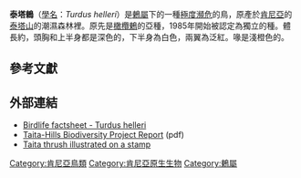 {{Speciesbox
| name = 泰塔鶇
| status = CR
| status_system = IUCN3.1
| status_ref = <ref>{{IUCN|id=22708740 |title=''Turdus helleri'' |assessors=[[BirdLife_International|BirdLife International]] |version=2013.2 |year=2012 |accessdate=26 November 2013}}</ref>
| genus = Turdus
| species = helleri
| authority = [[Edgar_Alexander_Mearns|Mearns]], 1913
| synonyms = ''Turdus olivaceus helleri''
}}

'''泰塔鶇'''（[[學名|學名]]：''Turdus helleri''）是[[鶇屬|鶇屬]]下的一種[[極度瀕危|極度瀕危]]的鳥，原產於[[肯尼亞|肯尼亞]]的[[泰塔山|泰塔山]]的潮濕森林裡。原先是[[橄欖鶇|橄欖鶇]]的亞種，1985年開始被認定為獨立的種。體長約{{convert|20|-|22|cm}}，頭胸和上半身都是深色的，下半身為白色，兩翼為泛紅。喙是淺橙色的。

==參考文獻==
{{Reflist}}

==外部連結==
*[http://www.birdlife.org/datazone/species/index.html?action=SpcHTMDetails.asp&sid=6384&m=0 Birdlife factsheet - Turdus helleri] {{Wayback|url=http://www.birdlife.org/datazone/species/index.html?action=SpcHTMDetails.asp&sid=6384&m=0 |date=20090102212636 }}
*[https://web.archive.org/web/20060823152050/http://webhost.ua.ac.be/deco/uploads/files/THBP_final_report.pdf Taita-Hills Biodiversity Project Report] (pdf)
*[http://www.bird-stamps.org/images/stamps/details/kenya/0305255.jpg Taita thrush illustrated on a stamp] {{Wayback|url=http://www.bird-stamps.org/images/stamps/details/kenya/0305255.jpg |date=20150923203052 }}
{{Taxonbar|from=Q1587252}}

[[Category:肯尼亞鳥類|Category:肯尼亞鳥類]]
[[Category:肯尼亞原生生物|Category:肯尼亞原生生物]]
[[Category:鶇屬|Category:鶇屬]]
